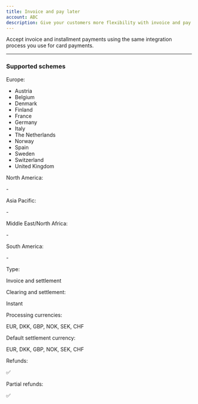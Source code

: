 ```yaml
---
title: Invoice and pay later
account: ABC
description: Give your customers more flexibility with invoice and pay later payments
---
```


Accept invoice and installment payments using the same integration process you use for card payments.

---

### Supported schemes

<tabs>
<tab title="Klarna" active>
<Table>
<TableHead headers={['User countries', '']} />
<TableBody>
<TableRow>
<TableCell>

Europe:

</TableCell>
<TableCell>

* Austria
* Belgium
* Denmark
* Finland
* France
* Germany
* Italy
* The Netherlands
* Norway
* Spain
* Sweden
* Switzerland
* United Kingdom

</TableCell>
</TableRow>
<TableRow>
<TableCell>

North America:

</TableCell>
<TableCell>

\-

</TableCell>
</TableRow>
<TableRow>
<TableCell>

Asia Pacific:

</TableCell>
<TableCell>

\-

</TableCell>
</TableRow>
<TableRow>
<TableCell>

Middle East/North Africa:

</TableCell>
<TableCell>

\-

</TableCell>
</TableRow>
<TableRow>
<TableCell>

South America:

</TableCell>
<TableCell>

\-

</TableCell>
</TableRow>
<TableRow>
<TableCell>

Type:

</TableCell>
<TableCell>

Invoice and settlement

</TableCell>
</TableRow>
<TableRow>
<TableCell>

Clearing and settlement:

</TableCell>
<TableCell>

Instant

</TableCell>
</TableRow>
<TableRow>
<TableCell>

Processing currencies:

</TableCell>
<TableCell>

EUR, DKK, GBP, NOK, SEK, CHF

</TableCell>
</TableRow>
<TableRow>
<TableCell>

Default settlement currency:

</TableCell>
<TableCell>

EUR, DKK, GBP, NOK, SEK, CHF

</TableCell>
</TableRow>
<TableRow>
<TableCell>

Refunds:

</TableCell>
<TableCell>

✅

</TableCell>
</TableRow>
<TableRow>
<TableCell>

Partial refunds:

</TableCell>
<TableCell>

✅

</TableCell>
</TableRow>
</TableBody>
</Table>
</tab>
</tabs>
